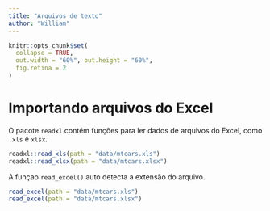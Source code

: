 ```yaml
---
title: "Arquivos de texto"
author: "William"
---
```


```r
knitr::opts_chunk$set(
  collapse = TRUE, 
  out.width = "60%", out.height = "60%",
  fig.retina = 2
)
```

# Importando arquivos do Excel

O pacote `readxl` contém funções para ler dados de arquivos do Excel, como `.xls` e `xlsx`.

```r
readxl::read_xls(path = "data/mtcars.xls")
readxl::read_xlsx(path = "data/mtcars.xlsx")
```

A funçao `read_excel()` auto detecta a extensão do arquivo.

```r
read_excel(path = "data/mtcars.xls")
read_excel(path = "data/mtcars.xlsx")
```

